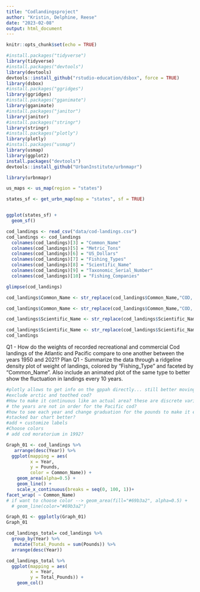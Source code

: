 ```yaml
---
title: "Codlandingsproject"
author: "Kristin, Delphine, Reese"
date: "2023-02-08"
output: html_document
---
```


```r
knitr::opts_chunk$set(echo = TRUE)
```

```r
#install.packages("tidyverse")
library(tidyverse)
#install.packages("devtools")
library(devtools)
devtools::install_github("rstudio-education/dsbox", force = TRUE)
library(dsbox)
#install.packages("ggridges")
library(ggridges)
#install.packages("gganimate")
library(gganimate)
#install.packages("janitor")
library(janitor)
#install.packages("stringr")
library(stringr)
#install.packages("plotly")
library(plotly)
#install.packages("usmap")
library(usmap)
library(ggplot2)
install.packages("devtools")
devtools::install_github("UrbanInstitute/urbnmapr")

library(urbnmapr)
```

```r

us_maps <- us_map(region = "states")

states_sf <- get_urbn_map(map = "states", sf = TRUE)


ggplot(states_sf) +
  geom_sf()
```

```r
cod_landings <- read_csv("data/cod-landings.csv")
cod_landings <- cod_landings 
  colnames(cod_landings)[3] = "Common_Name"
  colnames(cod_landings)[5] = "Metric_Tons"
  colnames(cod_landings)[6] = "US_Dollars"
  colnames(cod_landings)[7] = "Fishing_Types"
  colnames(cod_landings)[8] = "Scientific_Name"
  colnames(cod_landings)[9] = "Taxonomic_Serial_Number"
  colnames(cod_landings)[10] = "Fishing_Companies"
```
```r
glimpse(cod_landings)
```
```r
cod_landings$Common_Name <- str_replace(cod_landings$Common_Name,"COD, PACIFIC", "Pacific_Cod")

cod_landings$Common_Name <- str_replace(cod_landings$Common_Name,"COD, ATLANTIC", "Atlantic_Cod")

cod_landings$Scientific_Name <- str_replace(cod_landings$Scientific_Name, "Gadus macrocephalus", "Gadus_macrocephalus")

cod_landings$Scientific_Name <- str_replace(cod_landings$Scientific_Name, "Gadus morhua", "Gadus_morhua")
cod_landings
```


Q1 - How do the weights of recorded recreational and commercial Cod landings of the Atlantic and Pacific compare to one another between the years 1950 and 2021?
Plan Q1 - Summarize the data through a ridgeline density plot of weight of landings, colored by “Fishing_Type” and faceted by “Common_Name”. Also include an animated plot of the same type to better show the fluctuation in landings every 10 years. 

```r
#plotly allows to get info on the gppah directly... still better moving
#exclude arctic and toothed cod?
#How to make it continuous like an actual area? these are discrete variables
# the years are not in order for the Pacific cod?
#how to see each year and change graduation for the pounds to make it easier?
#stacked bar chart better?
#add + customize labels
#Choose colors
# add cod moratorium in 1992?

Graph_01 <- cod_landings %>% 
   arrange(desc(Year)) %>%
  ggplot(mapping = aes(
         x = Year,
         y = Pounds,
         color = Common_Name)) +
    geom_area(alpha=0.5) +
    geom_line() +
    scale_x_continuous(breaks = seq(0, 100, 1))+
facet_wrap( ~ Common_Name)
# if want to choose color --> geom_area(fill="#69b3a2", alpha=0.5) +
  # geom_line(color="#69b3a2") 

Graph_01 <- ggplotly(Graph_01)
Graph_01

```


```r
cod_landings_total= cod_landings %>%
  group_by(Year) %>%
   mutate(Total_Pounds = sum(Pounds)) %>%
  arrange(desc(Year)) 
```


```r
cod_landings_total %>%
  ggplot(mapping = aes(
         x = Year,
         y = Total_Pounds)) +
    geom_col()
```

